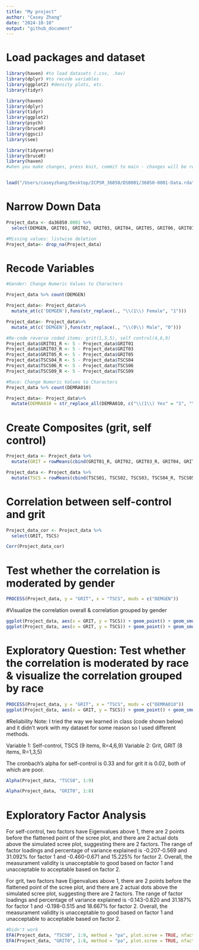 ```yaml
---
title: "My project"
author: "Casey Zhang"
date: "2024-10-10"
output: "github_document"
---
```

# Load packages and dataset
```r
library(haven) #to load datasets (.csv, .hav)
library(dplyr) #to recode variables
library(ggplot2) #density plots, etc.
library(tidyr)

library(haven)
library(dplyr)
library(tidyr)
library(ggplot2)
library(psych)
library(bruceR)
library(ggsci)
library(see)

library(tidyverse)
library(bruceR)
library(haven)
#when you make changes, press knit, commit to main - changes will be reflected in github desktop & online


load("/Users/caseyzhang/Desktop/ICPSR_36850/DS0001/36850-0001-Data.rda")
```

# Narrow Down Data
```r
Project_data <- da36850.0001 %>%
  select(DEMGEN, GRIT01, GRIT02, GRIT03, GRIT04, GRIT05, GRIT06, GRIT07, GRIT08, TSCS01, TSCS02, TSCS03, TSCS04, TSCS05, TSCS06, TSCS07, TSCS08, TSCS09, DEMRA010)

#Missing values: listwise deletion
Project_data<- drop_na(Project_data)

```

# Recode Variables
```r

#Gender: Change Numeric Values to Characters

Project_data %>% count(DEMGEN)

Project_data<- Project_data%>%
  mutate_at(c('DEMGEN'),funs(str_replace(., "\\(1\\) Female", "1")))

Project_data<- Project_data%>%
  mutate_at(c('DEMGEN'),funs(str_replace(., "\\(0\\) Male", "0")))

#Re-code reverse coded items: grit(1,3,5), self control(4,6,9)
Project_data$GRIT01_R <- 5 - Project_data$GRIT01
Project_data$GRIT03_R <- 5 - Project_data$GRIT03
Project_data$GRIT05_R <- 5 - Project_data$GRIT05
Project_data$TSCS04_R <- 5 - Project_data$TSCS04
Project_data$TSCS06_R <- 5 - Project_data$TSCS06
Project_data$TSCS09_R <- 5 - Project_data$TSCS09

#Race: Change Numeric Values to Characters
Project_data %>% count(DEMRA010)

Project_data<- Project_data%>%
  mutate(DEMRA010 = str_replace_all(DEMRA010, c("\\(1\\) Yes" = "1", "\\(0\\) No" = "0")))

```
# Create Composites (grit, self control)
```r

Project_data <- Project_data %>%
  mutate(GRIT = rowMeans(cbind(GRIT01_R, GRIT02, GRIT03_R, GRIT04, GRIT05_R, GRIT06, GRIT07, GRIT08)))

Project_data <- Project_data %>%
  mutate(TSCS = rowMeans(cbind(TSCS01, TSCS02, TSCS03, TSCS04_R, TSCS05, TSCS06, TSCS07, TSCS08, TSCS09_R)))

```

# Correlation between self-control and grit
```r

Project_data_cor <- Project_data %>%
  select(GRIT, TSCS)

Corr(Project_data_cor)

```

# Test whether the correlation is moderated by gender
```r

PROCESS(Project_data, y = "GRIT", x = "TSCS", mods = c("DEMGEN"))

```

#Visualize the correlation overall & correlation grouped by gender
```r
ggplot(Project_data, aes(x = GRIT, y = TSCS)) + geom_point() + geom_smooth(method = lm) + theme_bruce() 
ggplot(Project_data, aes(x = GRIT, y = TSCS)) + geom_point() + geom_smooth(method = lm) + theme_bruce() +facet_wrap(~DEMGEN)

```

# Exploratory Question: Test whether the correlation is moderated by race & visualize the correlation grouped by race
```r

PROCESS(Project_data, y = "GRIT", x = "TSCS", mods = c("DEMRA010"))
ggplot(Project_data, aes(x = GRIT, y = TSCS)) + geom_point() + geom_smooth(method = lm) + theme_bruce() +facet_wrap(~DEMRA010)

```

#Reliability
Note: I tried the way we learned in class (code shown below) and it didn't work with my dataset for some reason so I used different methods.

Variable 1: Self-control, TSCS (9 items, R=4,6,9)
Variable 2: Grit, GRIT (8 items, R=1,3,5)

The cronbach's alpha for self-control is 0.33 and for grit it is 0.02, both of which are poor.
```r

Alpha(Project_data, "TSCS0", 1:9) 

Alpha(Project_data, "GRIT0", 1:8)

```
# Exploratory Factor Analysis
For self-control, two factors have Eigenvalues above 1, there are 2 points before the flattened point of the scree plot, and there are 2 actual dots above the simulated scree plot, suggesting there are 2 factors. The range of factor loadings and percentage of variance explained is -0.207-0.569 and 31.092% for factor 1 and -0.460-0.671 and 15.225% for factor 2. Overall, the measurament validity is unacceptable to good based on factor 1 and unacceptable to acceptable based on factor 2.

For grit, two factors have Eigenvalues above 1, there are 2 points before the flattened point of the scree plot, and there are 2 actual dots above the simulated scree plot, suggesting there are 2 factors. The range of factor loadings and percentage of variance explained is -0.143-0.820 and 31.187% for factor 1 and -0.198-0.515 and 18.667% for factor 2. Overall, the measurament validity is unacceptable to good based on factor 1 and unacceptable to acceptable based on factor 2.
```r

#Didn't work
EFA(Project_data, "TSCS0", 1:9, method = "pa", plot.scree = TRUE, nfactors = 1)
EFA(Project_data, "GRIT0", 1:8, method = "pa", plot.scree = TRUE, nfactors = 1)
```


